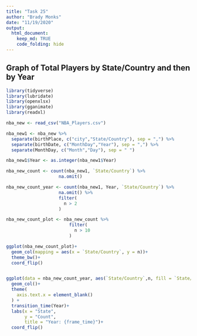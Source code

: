 ---
title: "Task 25"
author: "Brady Monks"
date: "11/19/2020"
output: 
  html_document:
    keep_md: TRUE
    code_folding: hide
---

## Graph of Total Players by State/Country and then by Year

```{r warning=FALSE, message=FALSE}
library(tidyverse)
library(lubridate)
library(openxlsx)
library(gganimate)
library(readxl)

nba_new <- read_csv("NBA_Players.csv")

nba_new1 <- nba_new %>%
  separate(birthPlace, c("city","State/Country"), sep = ",") %>%
  separate(birthDate, c("MonthDay","Year"), sep = ",") %>%
  separate(MonthDay, c("Month","Day"), sep = " ")

nba_new1$Year <- as.integer(nba_new1$Year)

nba_new_count <- count(nba_new1, `State/Country`) %>%
                    na.omit()

nba_new_count_year <- count(nba_new1, Year, `State/Country`) %>%
                    na.omit() %>%
                    filter(
                      n > 2
                    )

nba_new_count_plot <- nba_new_count %>%
                        filter(
                          n > 10
                        )

ggplot(nba_new_count_plot)+
  geom_col(mapping = aes(x = `State/Country`, y = n))+
  theme_bw()+
  coord_flip()


ggplot(data = nba_new_count_year, aes(`State/Country`,n, fill = `State/Country`))+
  geom_col()+
  theme(
    axis.text.x = element_blank()
  ) +
  transition_time(Year)+
  labs(x = "State",
       y = "Count",
       title = "Year: {frame_time}")+
  coord_flip()
```

